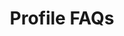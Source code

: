 ---
title: "Profile FAQs"
description: "Description of your new file."
sidebarTitle: "Profile FAQs"
---